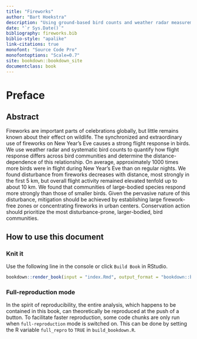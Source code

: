 ```yaml
---
title: "Fireworks"
author: "Bart Hoekstra"
description: "Using ground-based bird counts and weather radar measurements to estimate numbers of birds aloft during NYE fireworks events."
date: "`r Sys.Date()`"
bibliography: fireworks.bib
biblio-style: "apalike"
link-citations: true
monofont: "Source Code Pro"
monofontoptions: "Scale=0.7"
site: bookdown::bookdown_site
documentclass: book
---
```

# Preface {-}

## Abstract {-}

Fireworks are important parts of celebrations globally, but little remains known about their effect on wildlife. The synchronized and extraordinary use of fireworks on New Year's Eve causes a strong flight response in birds. We use weather radar and systematic bird counts to quantify how flight response differs across bird communities and determine the distance-dependence of this relationship. On average, approximately 1000 times more birds were in flight during New Year’s Eve than on regular nights. We found disturbance from fireworks decreases with distance, most strongly in the first 5 km, but overall flight activity remained elevated tenfold up to about 10 km. We found that communities of large-bodied species respond more strongly than those of smaller birds. Given the pervasive nature of this disturbance, mitigation should be achieved by establishing large firework-free zones or concentrating fireworks in urban centers. Conservation action should prioritize the most disturbance-prone, larger-bodied, bird communities.

## How to use this document {-}

### Knit it {-}
Use the following line in the console or click `Build Book` in RStudio.

```r
bookdown::render_book(input = "index.Rmd", output_format = "bookdown::bs4_book", clean = TRUE)
```

### Full-reproduction mode {-#full-repro-mode}
In the spirit of reproducibility, the entire analysis, which happens to be contained in this book, can theoretically be reproduced at the push of a button. To facilitate faster reproduction, some code chunks are only run when `full-reproduction` mode is switched on. This can be done by setting the R variable `full_repro` to `TRUE` in `build_bookdown.R`.